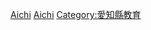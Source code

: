 {{日本行政區劃分類導航|的學校|top=日本各都道府縣的學校}}
{{Commonscat|Schools in Aichi prefecture}}

[[Category:日本各都道府縣的學校|Aichi]]
[[Category:愛知縣建築物|Aichi]]
[[Category:愛知縣教育|Category:愛知縣教育]]